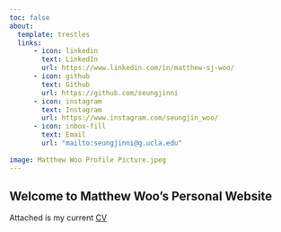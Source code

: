 ```yaml
---
toc: false
about:
  template: trestles
  links:
      - icon: linkedin
        text: LinkedIn
        url: https://www.linkedin.com/in/matthew-sj-woo/
      - icon: github
        text: Github
        url: https://github.com/seungjinni
      - icon: instagram
        text: Instagram
        url: https://www.instagram.com/seungjin_woo/
      - icon: inbox-fill
        text: Email
        url: "mailto:seungjinni@g.ucla.edu"
        
image: Matthew Woo Profile Picture.jpeg
---
```


## Welcome to Matthew Woo's Personal Website

Attached is my current [CV](/docs/CV/CV.pdf "CV")

